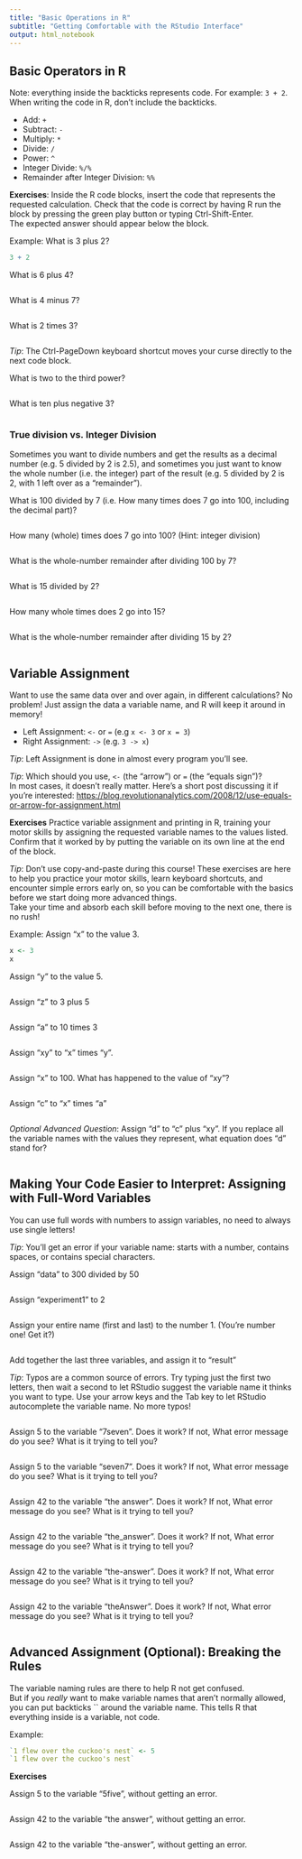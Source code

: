---
title: "Basic Operations in R"
subtitle: "Getting Comfortable with the RStudio Interface"
output: html_notebook
---

## Basic Operators in R

Note: everything inside the backticks represents code. For example: `3 + 2`.\
When writing the code in R, don't include the backticks.

-   Add: `+`
-   Subtract: `-`
-   Multiply: `*`
-   Divide: `/`
-   Power: `^`
-   Integer Divide: `%/%`
-   Remainder after Integer Division: `%%`

**Exercises**: Inside the R code blocks, insert the code that represents the requested calculation. Check that the code is correct by having R run the block by pressing the green play button or typing Ctrl-Shift-Enter.\
The expected answer should appear below the block.

Example: What is 3 plus 2?

```{r}
3 + 2
```

What is 6 plus 4?

```{r}

```

What is 4 minus 7?

```{r}

```

What is 2 times 3?

```{r}

```

*Tip*: The Ctrl-PageDown keyboard shortcut moves your curse directly to the next code block.

What is two to the third power?

```{r}

```

What is ten plus negative 3?

```{r}

```

### True division vs. Integer Division

Sometimes you want to divide numbers and get the results as a decimal number (e.g. 5 divided by 2 is 2.5), and sometimes you just want to know the whole number (i.e. the integer) part of the result (e.g. 5 divided by 2 is 2, with 1 left over as a "remainder").

What is 100 divided by 7 (i.e. How many times does 7 go into 100, including the decimal part)?

```{r}

```

How many (whole) times does 7 go into 100? (Hint: integer division)

```{r}

```

What is the whole-number remainder after dividing 100 by 7?

```{r}

```

What is 15 divided by 2?

```{r}

```

How many whole times does 2 go into 15?

```{r}

```

What is the whole-number remainder after dividing 15 by 2?

```{r}

```


## Variable Assignment

Want to use the same data over and over again, in different calculations? No problem! Just assign the data a variable name, and R will keep it around in memory!

-   Left Assignment: `<-` or `=` (e.g `x <- 3` or `x = 3`)
-   Right Assignment: `->` (e.g. `3 -> x`)

*Tip*: Left Assignment is done in almost every program you'll see.

*Tip*: Which should you use, `<-` (the "arrow") or `=` (the "equals sign")?\
In most cases, it doesn't really matter. Here's a short post discussing it if you're interested: <https://blog.revolutionanalytics.com/2008/12/use-equals-or-arrow-for-assignment.html>

**Exercises** Practice variable assignment and printing in R, training your motor
skills by assigning the requested variable names to the values listed. 
Confirm that it worked by by putting the variable on its own line at the end of the block.

*Tip*: Don't use copy-and-paste during this course! These exercises are here to help you practice your motor skills, learn keyboard shortcuts, and encounter simple errors early on, so you can be comfortable with the basics before we start doing more advanced things.\
Take your time and absorb each skill before moving to the next one, there is no rush!

Example: Assign "x" to the value 3.

```{r}
x <- 3
x
```

Assign "y" to the value 5.

```{r}

```

Assign "z" to 3 plus 5

```{r}

```

Assign "a" to 10 times 3

```{r}

```

Assign "xy" to "x" times "y".

```{r}

```

Assign "x" to 100. What has happened to the value of "xy"?

```{r}

```

Assign "c" to "x" times "a"

```{r}

```

*Optional Advanced Question*: Assign "d" to "c" plus "xy". If you replace all the variable names with the values they represent, what equation does "d" stand for?

```{r}

```

## Making Your Code Easier to Interpret: Assigning with Full-Word Variables

You can use full words with numbers to assign variables, no need to always use single letters!

*Tip*: You'll get an error if your variable name: starts with a number, contains spaces, or contains special characters.

Assign "data" to 300 divided by 50

```{r}

```

Assign "experiment1" to 2

```{r}

```

Assign your entire name (first and last) to the number 1. (You're number one! Get it?)

```{r}

```

Add together the last three variables, and assign it to "result"

*Tip*: Typos are a common source of errors. Try typing just the first two letters, then wait a second to let RStudio suggest the variable name it thinks you want to type. Use your arrow keys and the Tab key to let RStudio autocomplete the variable name. No more typos!

```{r}

```

Assign 5 to the variable "7seven". Does it work?
If not, What error message do you see? What is it trying to tell you?

```{r}

```

Assign 5 to the variable "seven7". Does it work?
If not, What error message do you see? What is it trying to tell you?

```{r}

```

Assign 42 to the variable "the answer". Does it work?
If not, What error message do you see? What is it trying to tell you?

```{r}

```

Assign 42 to the variable "the_answer". Does it work?
If not, What error message do you see? What is it trying to tell you?

```{r}

```

Assign 42 to the variable "the-answer". Does it work?
If not, What error message do you see? What is it trying to tell you?

```{r}

```

Assign 42 to the variable "theAnswer". Does it work?
If not, What error message do you see? What is it trying to tell you?

```{r}

```

## Advanced Assignment (Optional): Breaking the Rules

The variable naming rules are there to help R not get confused.\
But if you *really* want to make variable names that aren't normally allowed, you can put backticks \`\` around the variable name. This tells R that everything inside is a variable, not code.

Example:

```{r}
`1 flew over the cuckoo's nest` <- 5
`1 flew over the cuckoo's nest`
```

**Exercises**

Assign 5 to the variable "5five", without getting an error.

```{r}

```

Assign 42 to the variable "the answer", without getting an error.

```{r}

```

Assign 42 to the variable "the-answer", without getting an error.

```{r}

```
